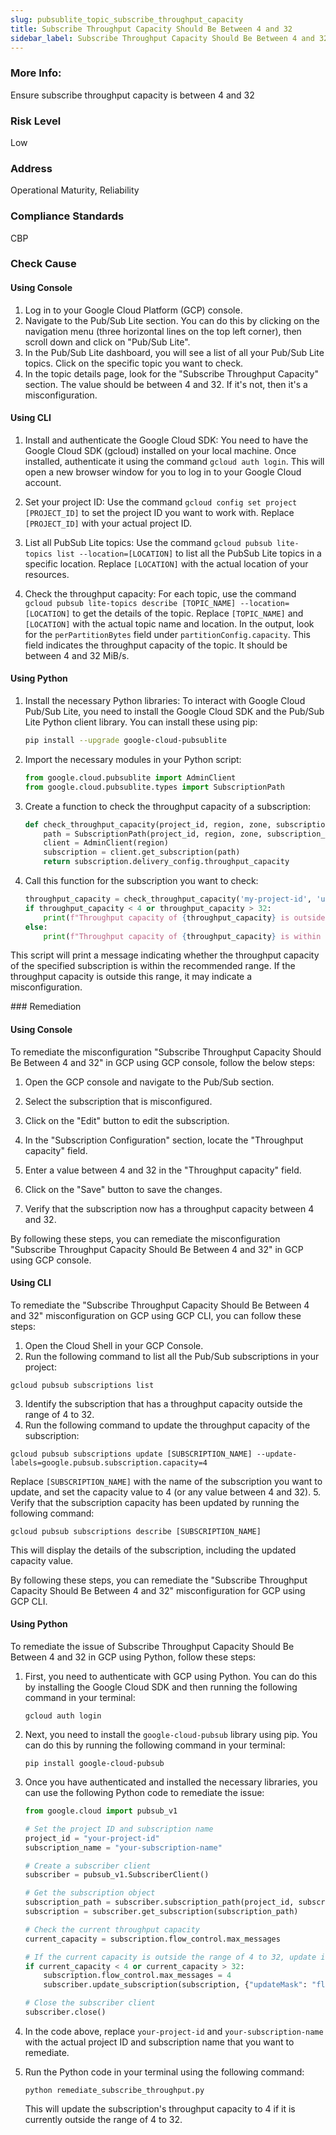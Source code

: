 ```yaml
---
slug: pubsublite_topic_subscribe_throughput_capacity
title: Subscribe Throughput Capacity Should Be Between 4 and 32
sidebar_label: Subscribe Throughput Capacity Should Be Between 4 and 32
---
```


### More Info:

Ensure subscribe throughput capacity is between 4 and 32

### Risk Level

Low

### Address

Operational Maturity, Reliability

### Compliance Standards

CBP


<Tabs><Tab title='Cause'>
### Check Cause

#### Using Console

1. Log in to your Google Cloud Platform (GCP) console.
2. Navigate to the Pub/Sub Lite section. You can do this by clicking on the navigation menu (three horizontal lines on the top left corner), then scroll down and click on "Pub/Sub Lite".
3. In the Pub/Sub Lite dashboard, you will see a list of all your Pub/Sub Lite topics. Click on the specific topic you want to check.
4. In the topic details page, look for the "Subscribe Throughput Capacity" section. The value should be between 4 and 32. If it's not, then it's a misconfiguration.

#### Using CLI

1. Install and authenticate the Google Cloud SDK: You need to have the Google Cloud SDK (gcloud) installed on your local machine. Once installed, authenticate it using the command `gcloud auth login`. This will open a new browser window for you to log in to your Google Cloud account.

2. Set your project ID: Use the command `gcloud config set project [PROJECT_ID]` to set the project ID you want to work with. Replace `[PROJECT_ID]` with your actual project ID.

3. List all PubSub Lite topics: Use the command `gcloud pubsub lite-topics list --location=[LOCATION]` to list all the PubSub Lite topics in a specific location. Replace `[LOCATION]` with the actual location of your resources.

4. Check the throughput capacity: For each topic, use the command `gcloud pubsub lite-topics describe [TOPIC_NAME] --location=[LOCATION]` to get the details of the topic. Replace `[TOPIC_NAME]` and `[LOCATION]` with the actual topic name and location. In the output, look for the `perPartitionBytes` field under `partitionConfig.capacity`. This field indicates the throughput capacity of the topic. It should be between 4 and 32 MiB/s.

#### Using Python

1. Install the necessary Python libraries: To interact with Google Cloud Pub/Sub Lite, you need to install the Google Cloud SDK and the Pub/Sub Lite Python client library. You can install these using pip:

   ```bash
   pip install --upgrade google-cloud-pubsublite
   ```

2. Import the necessary modules in your Python script:

   ```python
   from google.cloud.pubsublite import AdminClient
   from google.cloud.pubsublite.types import SubscriptionPath
   ```

3. Create a function to check the throughput capacity of a subscription:

   ```python
   def check_throughput_capacity(project_id, region, zone, subscription_id):
       path = SubscriptionPath(project_id, region, zone, subscription_id)
       client = AdminClient(region)
       subscription = client.get_subscription(path)
       return subscription.delivery_config.throughput_capacity
   ```

4. Call this function for the subscription you want to check:

   ```python
   throughput_capacity = check_throughput_capacity('my-project-id', 'us-central1', 'b', 'my-subscription-id')
   if throughput_capacity < 4 or throughput_capacity > 32:
       print(f"Throughput capacity of {throughput_capacity} is outside the recommended range of 4-32.")
   else:
       print(f"Throughput capacity of {throughput_capacity} is within the recommended range of 4-32.")
   ```

This script will print a message indicating whether the throughput capacity of the specified subscription is within the recommended range. If the throughput capacity is outside this range, it may indicate a misconfiguration.

</Tab>


<Tab title='Remediation'>
### Remediation

#### Using Console

To remediate the misconfiguration "Subscribe Throughput Capacity Should Be Between 4 and 32" in GCP using GCP console, follow the below steps:

1. Open the GCP console and navigate to the Pub/Sub section.

2. Select the subscription that is misconfigured.

3. Click on the "Edit" button to edit the subscription.

4. In the "Subscription Configuration" section, locate the "Throughput capacity" field.

5. Enter a value between 4 and 32 in the "Throughput capacity" field.

6. Click on the "Save" button to save the changes.

7. Verify that the subscription now has a throughput capacity between 4 and 32.

By following these steps, you can remediate the misconfiguration "Subscribe Throughput Capacity Should Be Between 4 and 32" in GCP using GCP console.

#### Using CLI

To remediate the "Subscribe Throughput Capacity Should Be Between 4 and 32" misconfiguration on GCP using GCP CLI, you can follow these steps:

1. Open the Cloud Shell in your GCP Console.
2. Run the following command to list all the Pub/Sub subscriptions in your project:
```
gcloud pubsub subscriptions list
```
3. Identify the subscription that has a throughput capacity outside the range of 4 to 32.
4. Run the following command to update the throughput capacity of the subscription:
```
gcloud pubsub subscriptions update [SUBSCRIPTION_NAME] --update-labels=google.pubsub.subscription.capacity=4
```
Replace `[SUBSCRIPTION_NAME]` with the name of the subscription you want to update, and set the capacity value to 4 (or any value between 4 and 32).
5. Verify that the subscription capacity has been updated by running the following command:
```
gcloud pubsub subscriptions describe [SUBSCRIPTION_NAME]
```
This will display the details of the subscription, including the updated capacity value.

By following these steps, you can remediate the "Subscribe Throughput Capacity Should Be Between 4 and 32" misconfiguration for GCP using GCP CLI.

#### Using Python

To remediate the issue of Subscribe Throughput Capacity Should Be Between 4 and 32 in GCP using Python, follow these steps:

1. First, you need to authenticate with GCP using Python. You can do this by installing the Google Cloud SDK and then running the following command in your terminal:

   ```
   gcloud auth login
   ```

2. Next, you need to install the `google-cloud-pubsub` library using pip. You can do this by running the following command in your terminal:

   ```
   pip install google-cloud-pubsub
   ```

3. Once you have authenticated and installed the necessary libraries, you can use the following Python code to remediate the issue:

   ```python
   from google.cloud import pubsub_v1

   # Set the project ID and subscription name
   project_id = "your-project-id"
   subscription_name = "your-subscription-name"

   # Create a subscriber client
   subscriber = pubsub_v1.SubscriberClient()

   # Get the subscription object
   subscription_path = subscriber.subscription_path(project_id, subscription_name)
   subscription = subscriber.get_subscription(subscription_path)

   # Check the current throughput capacity
   current_capacity = subscription.flow_control.max_messages

   # If the current capacity is outside the range of 4 to 32, update it to 4
   if current_capacity < 4 or current_capacity > 32:
       subscription.flow_control.max_messages = 4
       subscriber.update_subscription(subscription, {"updateMask": "flow_control"})

   # Close the subscriber client
   subscriber.close()
   ```

4. In the code above, replace `your-project-id` and `your-subscription-name` with the actual project ID and subscription name that you want to remediate.

5. Run the Python code in your terminal using the following command:

   ```
   python remediate_subscribe_throughput.py
   ```

   This will update the subscription's throughput capacity to 4 if it is currently outside the range of 4 to 32.




</Tab>
</Tabs>